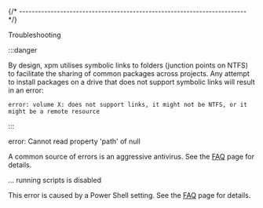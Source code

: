 

{/* ------------------------------------------------------------------------ */}


<Heading as="h2">Troubleshooting</Heading>

:::danger

By design, xpm utilises symbolic links to folders (junction points on
NTFS) to facilitate the sharing of common packages across projects. Any
attempt to install packages on a drive that does not support symbolic
links will result in an error:

```
error: volume X: does not support links, it might not be NTFS, or it might be a remote resource
```

:::

<Heading as="h3">error: Cannot read property 'path' of null</Heading>

A common source of errors is an aggressive antivirus. See the
[FAQ](/docs/faq/) page for details.

<Heading as="h3">... running scripts is disabled</Heading>

This error is caused by a Power Shell setting. See the
[FAQ](/docs/faq/) page for details.
